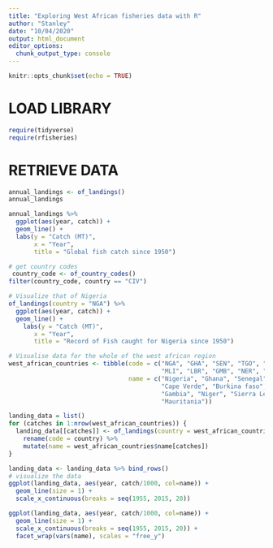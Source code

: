 ```yaml
---
title: "Exploring West African fisheries data with R"
author: "Stanley"
date: "10/04/2020"
output: html_document
editor_options: 
  chunk_output_type: console
---
```


```r
knitr::opts_chunk$set(echo = TRUE)
```

# LOAD LIBRARY
```r
require(tidyverse)
require(rfisheries)

```

# RETRIEVE DATA 
```r
annual_landings <- of_landings()
annual_landings

annual_landings %>% 
  ggplot(aes(year, catch)) +
  geom_line() + 
  labs(y = "Catch (MT)", 
       x = "Year", 
       title = "Global fish catch since 1950")

```

```r
# get country codes
 country_code <- of_country_codes()
filter(country_code, country == "CIV")

# Visualize that of Nigeria
of_landings(country = "NGA") %>% 
  ggplot(aes(year, catch)) + 
  geom_line() +
    labs(y = "Catch (MT)", 
       x = "Year", 
       title = "Record of Fish caught for Nigeria since 1950")
```


```r
# Visualise data for the whole of the west african region
west_african_countries <- tibble(code = c("NGA", "GHA", "SEN", "TGO", "CIV", "CPV", "BFA", "BEN", 
                                          "MLI", "LBR", "GMB", "NER", "SLE", "GIN", "GNB", "MRT"), 
                                 name = c("Nigeria", "Ghana", "Senegal", "Togo", "Côte d'Ivoire", 
                                          "Cape Verde", "Burkina faso", "Benin", "Mali", "Liberia", 
                                          "Gambia", "Niger", "Sierra Leone", "Guinea", "Guinea Bissua", 
                                          "Mauritania"))

landing_data = list()
for (catches in 1:nrow(west_african_countries)) {
  landing_data[[catches]] <- of_landings(country = west_african_countries$code[catches]) %>% 
    rename(code = country) %>% 
    mutate(name = west_african_countries$name[catches])
}

landing_data <- landing_data %>% bind_rows()
# visualize the data
ggplot(landing_data, aes(year, catch/1000, col=name)) +
  geom_line(size = 1) +
  scale_x_continuous(breaks = seq(1955, 2015, 20))

ggplot(landing_data, aes(year, catch/1000, col=name)) +
  geom_line(size = 1) +
  scale_x_continuous(breaks = seq(1955, 2015, 20)) +
  facet_wrap(vars(name), scales = "free_y")
```

